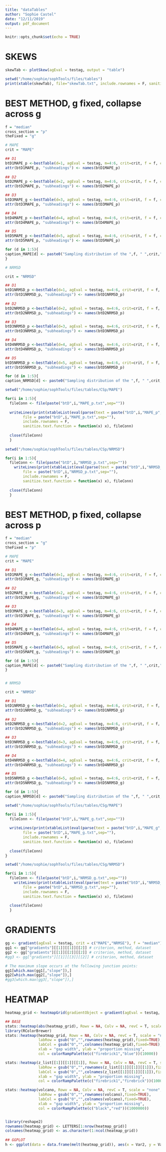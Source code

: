 ```yaml
---
title: "dataTables"
author: "Sophie Castel"
date: "12/11/2019"
output: pdf_document
---
```


```r
knitr::opts_chunk$set(echo = TRUE)
```

# SKEWS
```r
skewTab <- plotSkew(agEval = testag, output = "table")

setwd("/home/sophie/sophTools/files/tables")
print(xtable(skewTab), file="skewTab.txt", include.rownames = F, sanitize.text.function = function(x) x)
```

# BEST METHOD, g fixed, collapse across g
```r
f = "median"
cross_section = "p"
theFixed = "g"

# MAPE
crit = "MAPE"

## D1
btD1MAPE_p <-bestTable(d=1, agEval = testag, m=4:6, crit=crit, f = f, cross_section = cross_section, collapse = T)
attr(btD1MAPE_p, "subheadings") <- names(btD1MAPE_p)
  
## D2
btD2MAPE_p <-bestTable(d=2, agEval = testag, m=4:6, crit=crit, f = f, cross_section = cross_section, collapse = T)
attr(btD2MAPE_p, "subheadings") <- names(btD2MAPE_p)

## D3
btD3MAPE_g <-bestTable(d=3, agEval = testag, m=4:6, crit=crit, f = f, cross_section = cross_section, collapse = T)
attr(btD3MAPE_p, "subheadings") <- names(btD3MAPE_p)

## D4
btD4MAPE_p <-bestTable(d=4, agEval = testag, m=4:6, crit=crit, f = f, cross_section = cross_section, collapse = T)
attr(btD4MAPE_p, "subheadings") <- names(btD4MAPE_p)

## D5
btD5MAPE_p <-bestTable(d=5, agEval = testag, m=4:6, crit=crit, f = f, cross_section = cross_section, collapse = T)
attr(btD5MAPE_p, "subheadings") <- names(btD5MAPE_p)

for (d in 1:5){
caption_MAPE[d] <- paste0("Sampling distribution of the ",f, " ",crit," values in dataset ",d,". Statistics are aggregated across $",theFixed,"$ and shown for each value of $",cross_section,"$.")
}

# NRMSD

crit = "NRMSD"

## D1
btD1NRMSD_p <-bestTable(d=1, agEval = testag, m=4:6, crit=crit, f = f, cross_section = cross_section, collapse = T)
attr(btD1NRMSD_p, "subheadings") <- names(btD1NRMSD_p)
  
## D2
btD2NRMSD_p <-bestTable(d=2, agEval = testag, m=4:6, crit=crit, f = f, cross_section = cross_section, collapse = T)
attr(btD2NRMSD_p, "subheadings") <- names(btD2NRMSD_p)

## D3
btD3NRMSD_p <-bestTable(d=3, agEval = testag, m=4:6, crit=crit, f = f, cross_section = cross_section, collapse = T)
attr(btD3NRMSD_p, "subheadings") <- names(btD3NRMSD_p)

## D4
btD4NRMSD_p <-bestTable(d=4, agEval = testag, m=4:6, crit=crit, f = f, cross_section = cross_section, collapse = T)
attr(btD4NRMSD_p, "subheadings") <- names(btD4NRMSD_p)

## D5
btD5NRMSD_p <-bestTable(d=5, agEval = testag, m=4:6, crit=crit, f = f, cross_section = cross_section, collapse = T)
attr(btD5NRMSD_p, "subheadings") <- names(btD5NRMSD_p)

for (d in 1:5){
caption_NRMSD[d] <- paste0("Sampling distribution of the ",f, " ",crit," values in dataset ",d,". Statistics are aggregated across $",theFixed,"$ and shown for each value of $",cross_section,"$.")}
```

```r
setwd("/home/sophie/sophTools/files/tables/CSp/MAPE")

for(i in 1:5){
  fileConn <- file(paste("btD",i,"MAPE_p.txt",sep=""))
  
  writeLines(print(xtableList(eval(parse(text = paste("btD",i,"MAPE_p",sep=""))), caption = caption_MAPE[i]), 
        file = paste("btD",i,"MAPE_p.txt",sep=""),
        include.rownames = F,
        sanitize.text.function = function(x) x), fileConn)
  
  close(fileConn)
  }
  
setwd("/home/sophie/sophTools/files/tables/CSp/NRMSD")

for(i in 1:5){
  fileConn <- file(paste("btD",i,"NRMSD_p.txt",sep=""))
    writeLines(print(xtableList(eval(parse(text = paste("btD",i,"NRMSD_p",sep=""))), caption = caption_NRMSD[i]), 
        file = paste("btD",i,"NRMSD_p.txt",sep=""),
        include.rownames = F,
        sanitize.text.function = function(x) x), fileConn)
  
  close(fileConn)
  }

```

# BEST METHOD, p fixed, collapse across p
```r
f = "median"
cross_section = "g"
theFixed = "p"

# MAPE
crit = "MAPE"

## D1
btD1MAPE_g <-bestTable(d=1, agEval = testag, m=4:6, crit=crit, f = f, cross_section = cross_section, collapse = T)
attr(btD1MAPE_g, "subheadings") <- names(btD1MAPE_g)
  
## D2
btD2MAPE_g <-bestTable(d=2, agEval = testag, m=4:6, crit=crit, f = f, cross_section = cross_section, collapse = T)
attr(btD2MAPE_g, "subheadings") <- names(btD2MAPE_g)

## D3
btD3MAPE_g <-bestTable(d=3, agEval = testag, m=4:6, crit=crit, f = f, cross_section = cross_section, collapse = T)
attr(btD3MAPE_g, "subheadings") <- names(btD3MAPE_g)

## D4
btD4MAPE_g <-bestTable(d=4, agEval = testag, m=4:6, crit=crit, f = f, cross_section = cross_section, collapse = T)
attr(btD4MAPE_g, "subheadings") <- names(btD4MAPE_g)

## D5
btD5MAPE_g <-bestTable(d=5, agEval = testag, m=4:6, crit=crit, f = f, cross_section = cross_section, collapse = T)
attr(btD5MAPE_g, "subheadings") <- names(btD5MAPE_g)

for (d in 1:5){
caption_MAPE[d] <- paste0("Sampling distribution of the ",f, " ",crit," values in dataset ",d,". Statistics are aggregated across $",theFixed,"$ and shown for each value of $",cross_section,"$.")
}


# NRMSD

crit = "NRMSD"

## D1
btD1NRMSD_g <-bestTable(d=1, agEval = testag, m=4:6, crit=crit, f = f, cross_section = cross_section, collapse = T)
attr(btD1NRMSD_g, "subheadings") <- names(btD1NRMSD_g)
  
## D2
btD2NRMSD_g <-bestTable(d=2, agEval = testag, m=4:6, crit=crit, f = f, cross_section = cross_section, collapse = T)
attr(btD2NRMSD_g, "subheadings") <- names(btD2NRMSD_g)

## D3
btD3NRMSD_g <-bestTable(d=3, agEval = testag, m=4:6, crit=crit, f = f, cross_section = cross_section, collapse = T)
attr(btD3NRMSD_g, "subheadings") <- names(btD3NRMSD_g)

## D4
btD4NRMSD_g <-bestTable(d=4, agEval = testag, m=4:6, crit=crit, f = f, cross_section = cross_section, collapse = T)
attr(btD4NRMSD_g, "subheadings") <- names(btD4NRMSD_g)

## D5
btD5NRMSD_g <-bestTable(d=5, agEval = testag, m=4:6, crit=crit, f = f, cross_section = cross_section, collapse = T)
attr(btD5NRMSD_g, "subheadings") <- names(btD5NRMSD_g)

for (d in 1:5){
caption_NRMSD[d] <- paste0("Sampling distribution of the ",f, " ",crit," values in dataset ",d,". Statistics are aggregated across $",theFixed,"$ and shown for each value of $",cross_section,"$.")}
```

```r
setwd("/home/sophie/sophTools/files/tables/CSg/MAPE")

for(i in 1:5){
  fileConn <- file(paste("btD",i,"MAPE_g.txt",sep=""))
  
  writeLines(print(xtableList(eval(parse(text = paste("btD",i,"MAPE_g",sep=""))), caption = caption_MAPE[i]), 
        file = paste("btD",i,"MAPE_g.txt",sep=""),
        include.rownames = F,
        sanitize.text.function = function(x) x), fileConn)
  
  close(fileConn)
}

setwd("/home/sophie/sophTools/files/tables/CSg/NRMSD")

for(i in 1:5){
  fileConn <- file(paste("btD",i,"NRMSD_g.txt",sep=""))
    writeLines(print(xtableList(eval(parse(text = paste("btD",i,"NRMSD_g",sep=""))), caption = caption_NRMSD[i]), 
        file = paste("btD",i,"NRMSD_g.txt",sep=""),
        include.rownames = F,
        sanitize.text.function = function(x) x), fileConn)
  
  close(fileConn)
  }

```

# GRADIENTS
```r
gg <- gradient(agEval = testag, crit = c("MAPE","NRMSE"), f = "median")
gg1 <- gg["gradients"][[1]][[1]][[2]] # criterion, method, dataset 
gg2 <- gg["gradients"][[1]][[2]][[2]] # criterion, method, dataset 
#gg3 <- gg["gradients"][[1]][[3]][[2]] # criterion, method, dataset 

# The maximum slope occurs at the following junction points:
gg1[which.max(gg1[,"slope"]),]
gg2[which.max(gg2[,"slope"]),]
#gg3[which.max(gg3[,"slope"]),]
```

# HEATMAP
```r
heatmap_grid <- heatmapGrid(gradientObject = gradient(agEval = testag, crit = "MSE"), agEval = testag, crit = "MSE", m = 1, d = 5, output = "matrix")

## BASE
stats::heatmap(abs(heatmap_grid), Rowv = NA, Colv = NA, revC = T, scale = "row")
library(RColorBrewer)
stats::heatmap(heatmap_grid, Rowv = NA, Colv = NA, revC = T, scale = "none", 
               labRow = gsub("0","",rownames(heatmap_grid),fixed=TRUE),
               labCol = gsub("0","",colnames(heatmap_grid),fixed=TRUE),
               xlab = "gap width", ylab = "proportion missing",
               col = colorRampPalette(c("firebrick1","blue"))(10000))

stats::heatmap(z_list[[1]][[1]][[1]], Rowv = NA, Colv = NA, revC = T, scale = "none", 
               labRow = gsub("0","",rownames(z_list[[1]][[1]][[1]]),fixed=TRUE),
               labCol = gsub("0","",colnames(z_list[[1]][[1]][[1]]),fixed=TRUE),
               xlab = "gap width", ylab = "proportion missing",
               col = colorRampPalette(c("firebrick1","firebrick"))(100000))

stats::heatmap(volcano, Rowv = NA, Colv = NA, revC = T, scale = "none", 
               labRow = gsub("0","",rownames(volcano),fixed=TRUE),
               labCol = gsub("0","",colnames(volcano),fixed=TRUE),
               xlab = "gap width", ylab = "proportion missing",
               col = colorRampPalette(c("black","red"))(1000000))


library(reshape2)
rownames(heatmap_grid) <- LETTERS[1:nrow(heatmap_grid)]
colnames(heatmap_grid) <- as.character(1:ncol(heatmap_grid))
  
## GGPLOT
h <- ggplot(data = data.frame(melt(heatmap_grid)), aes(x = Var2, y = Var1, fill = value)) + geom_tile()

```

